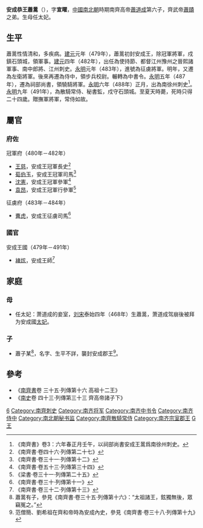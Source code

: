 {{東亞男性歷史人物
|名稱 =安成恭王
|身份 =南朝齊政治人物
|姓名 =蕭暠
|字 =宣曜
|封爵 =安成郡王
|出生日期 =[[南朝宋|南朝宋]][[泰始_(劉宋)|泰始]]四年（468年）
|出生地點 =
|婚年 =
|逝世日期 =[[南朝齊|南朝齊]][[永明|永明]]九年（491年）
|逝世地點 =[[揚州_(古代)|楊州]][[丹楊郡|丹楊郡]][[建康縣|建康縣]]
|諡號 =恭王
|墓葬 =
|經歷 =
* 480年－482年<br/>冠軍將軍、領石頭戍軍事、安成王
* 482年－483年<br/>使持節、督江州豫州之晉熙諸軍事、南中郎將、[[江州_(西晉)|江州]]刺史、安成王
* 483年－484年<br/>使持節、督江州豫州之晉熙諸軍事、征虜將軍、江州刺史、安成王
* 484年－<br/>左衛將軍、安成王
* [[侍中|侍中]]、領[[步兵校尉|步兵校尉]]、安成王
* －487年<br/>[[中書令|中書令]]、安成王
* 487年－488年<br/>祠部尚書、領驍騎將軍、安成王
* 488年－491年<br/>[[南徐州_(劉宋)|南徐州]]刺史、安成王
* 491年<br/>[[散騎常侍|散騎常侍]]、[[祕書監|祕書監]]、領石頭戍事、安成王
* 491年追贈<br/>散騎常侍、撫軍將軍、安成王
|注釋 =
}}
'''安成恭王蕭暠'''（{{bd|468年||491年|catIdx=X}}），字'''宣曜'''，[[中國|中國]][[南北朝|南北朝]]時期南齊高帝[[蕭道成|蕭道成]]第六子，齊武帝[[蕭賾|蕭賾]]之弟。生母任太妃。

==生平==
蕭暠性情清和，多疾病。[[建元_(南齊)|建元]]元年（479年），蕭暠初封安成王，除冠軍將軍，戍鎮石頭城，領軍事。[[建元_(南齊)|建元]]四年（482年），出任為使持節、都督江州豫州之晉熙諸軍事、南中郎將、江州刺史。[[永明|永明]]元年（483年），進號為征虜將軍。明年，又遷為左衛將軍。後來再遷為侍中，領步兵校尉。輾轉為中書令。[[永明|永明]]五年（487年），遷為祠部尚書，領驍騎將軍。[[永明|永明]]六年（488年）正月，出為南徐州刺史<ref>《南齊書》卷3：六年春正月壬午，以祠部尚書安成王暠爲南徐州刺史。</ref>。[[永明|永明]]九年（491年），為散騎常侍、秘書監，戍守石頭城。至夏天時薨，死時只得二十四歲。贈撫軍將軍，常侍如故。

==屬官==
===府佐===
;冠軍府（480年－482年）
*[[王慈|王慈]]，安成王冠軍長史<ref>《南齊書·卷四十六·列傳第二十七》</ref>
*[[荀伯玉|荀伯玉]]，安成王冠軍司馬<ref>《南齊書·卷三十一·列傳第十二》</ref>
*[[沈憲|沈憲]]，安成王冠軍參軍<ref>《南齊書·卷五十三·列傳第三十四》</ref>
*[[袁昂|袁昂]]，安成王冠軍行參軍<ref>《梁書·卷三十一·列傳第二十五》</ref>

;征虜府（483年－484年）
*[[曹虎|曹虎]]，安成王征虜司馬<ref>《南齊書·卷三十·列傳第十一》</ref>

===國官===
;安成王國（479年－491年）
*[[褚炫|褚炫]]，安成王師<ref>《南齊書·卷三十二·列傳第十三》</ref>

==家庭==
===母===
*任太妃：萧道成的妾室，[[刘宋|刘宋]]泰始四年（468年）生蕭暠，萧道成驾崩後被拜为安成國[[太妃|太妃]]。

===子===
*蕭子某<ref>蕭暠有子，參見《南齊書·卷三十五·列傳第十六》：“太祖諸王，鉉獨無後，眾竊冤之。”</ref>，名字、生平不詳，襲封安成郡王<ref>范僧簡、劉希祖在齊和帝時為安成內史，參見《南齊書·卷三十八·列傳第十九》</ref>。

==參考==
*《[[南齊書|南齊書]]卷 三十五·列傳第十六 高祖十二王》
*《[[南史|南史]]卷 四十三·列傳第三十三 齊高帝諸子下》
{{reflist|2}}


[[Category:齊高帝皇子|6]]
[[Category:南齊刺史|Category:南齊刺史]]
[[Category:南齐将军|Category:南齐将军]]
[[Category:南齐中书令|Category:南齐中书令]]
[[Category:南齐侍中|Category:南齐侍中]]
[[Category:南北朝秘书监|Category:南北朝秘书监]]
[[Category:南齊散騎常侍|Category:南齊散騎常侍]]
[[Category:南齐宗室郡王|Category:南齐宗室郡王]]
[[Category:蘭陵蕭氏|G]]
[[Category:諡恭|王]]